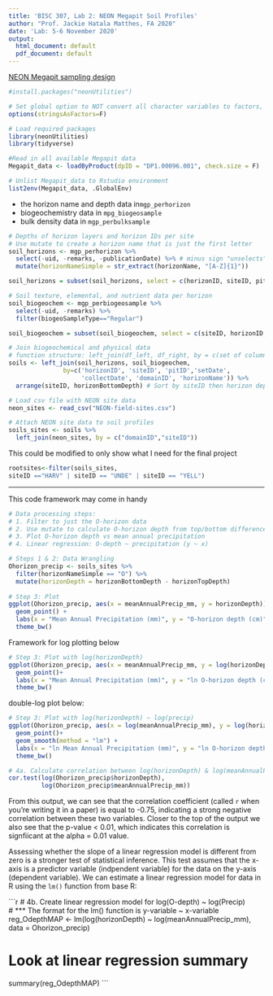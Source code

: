```yaml
---
title: 'BISC 307, Lab 2: NEON Megapit Soil Profiles'
author: "Prof. Jackie Hatala Matthes, FA 2020"
date: 'Lab: 5-6 November 2020'
output:
  html_document: default
  pdf_document: default
---
```

[NEON Megapit sampling design](https://data.neonscience.org/data-products/DP1.00096.001)

```r
#install.packages("neonUtilities")

# Set global option to NOT convert all character variables to factors, which helps to make the NEON functions to work best
options(stringsAsFactors=F)

# Load required packages
library(neonUtilities)
library(tidyverse)

#Read in all available Megapit data
Megapit_data <- loadByProduct(dpID = "DP1.00096.001", check.size = F)

# Unlist Megapit_data to Rstudio environment 
list2env(Megapit_data, .GlobalEnv)
```

* the horizon name and depth data in`mgp_perhorizon`
* biogeochemistry data in `mpg_biogeosample`
* bulk density data in `mgp_perbulksample`

```r
# Depths of horizon layers and horizon IDs per site
# Use mutate to create a horizon name that is just the first letter
soil_horizons <- mgp_perhorizon %>%
  select(-uid, -remarks, -publicationDate) %>% # minus sign "unselects"
  mutate(horizonNameSimple = str_extract(horizonName, "[A-Z]{1}"))

soil_horizons = subset(soil_horizons, select = c(horizonID, siteID, pitID, setDate, collectDate, domainID, horizonName, horizonTopDepth, horizonBottomDepth))

# Soil texture, elemental, and nutrient data per horizon
soil_biogeochem <- mgp_perbiogeosample %>%
  select(-uid, -remarks) %>%
  filter(biogeoSampleType=="Regular")

soil_biogeochem = subset(soil_biogeochem, select = c(siteID, horizonID, pitID, horizonName, setDate, collectDate, domainID, carbonTot))
```

```r
# Join biogeochemical and physical data 
# function structure: left_join(df_left, df_right, by = c(set of columns in common) - i.e., the key)
soils <- left_join(soil_horizons, soil_biogeochem, 
               by=c('horizonID', 'siteID', 'pitID','setDate',
                    'collectDate', 'domainID', 'horizonName')) %>%
  arrange(siteID, horizonBottomDepth) # Sort by siteID then horizon depth
```


```r
# Load csv file with NEON site data
neon_sites <- read_csv("NEON-field-sites.csv")

# Attach NEON site data to soil profiles
soils_sites <- soils %>%
  left_join(neon_sites, by = c("domainID","siteID"))
```


This could be modified to only show what I need for the final project
```r
rootsites<-filter(soils_sites, 
siteID =="HARV" | siteID == "UNDE" | siteID == "YELL")

```
***

This code framework may come in handy
```r
# Data processing steps:  
# 1. Filter to just the O-horizon data
# 2. Use mutate to calculate O-horizon depth from top/bottom difference
# 3. Plot O-horizon depth vs mean annual precipitation
# 4. Linear regression: O-depth ~ precipitation (y ~ x)

# Steps 1 & 2: Data Wrangling
Ohorizon_precip <- soils_sites %>%
  filter(horizonNameSimple == "O") %>%
  mutate(horizonDepth = horizonBottomDepth - horizonTopDepth)
  
# Step 3: Plot
ggplot(Ohorizon_precip, aes(x = meanAnnualPrecip_mm, y = horizonDepth)) +
  geom_point() +
  labs(x = "Mean Annual Precipitation (mm)", y = "O-horizon depth (cm)") +
  theme_bw()
```
Framework for log plotting below
```r
# Step 3: Plot with log(horizonDepth)
ggplot(Ohorizon_precip, aes(x = meanAnnualPrecip_mm, y = log(horizonDepth))) +
  geom_point()+
  labs(x = "Mean Annual Precipitation (mm)", y = "ln O-horizon depth (cm)") +
  theme_bw()

```

double-log plot below:
```r
# Step 3: Plot with log(horizonDepth) ~ log(precip)
ggplot(Ohorizon_precip, aes(x = log(meanAnnualPrecip_mm), y = log(horizonDepth))) +
  geom_point()+
  geom_smooth(method = "lm") +
  labs(x = "ln Mean Annual Precipitation (mm)", y = "ln O-horizon depth (cm)") +
  theme_bw()

```


```r
# 4a. Calculate correlation between log(horizonDepth) & log(meanAnnualPrecip_mm)
cor.test(log(Ohorizon_precip$horizonDepth), 
         log(Ohorizon_precip$meanAnnualPrecip_mm))

```
From this output, we can see that the correlation coefficient (called `r` when you're writing it in a paper) is equal to -0.75, indicating a strong negative correlation between these two variables. Closer to the top of the output we also see that the p-value < 0.01, which indicates this correlation is signfiicant at the alpha = 0.01 value.

Assessing whether the slope of a linear regression model is different from zero is a stronger test of statistical inference. This test assumes that the x-axis is a predictor variable (indpendent variable) for the data on the y-axis (dependent variable). We can estimate a linear regression model for data in R using the `lm()` function from base R:

```r
# 4b. Create linear regression model for log(O-depth) ~ log(Precip)  
# *** The format for the lm() function is y-variable ~ x-variable
reg_OdepthMAP <- lm(log(horizonDepth) ~ log(meanAnnualPrecip_mm), 
                    data = Ohorizon_precip)

# Look at linear regression summary
summary(reg_OdepthMAP)
     ```


